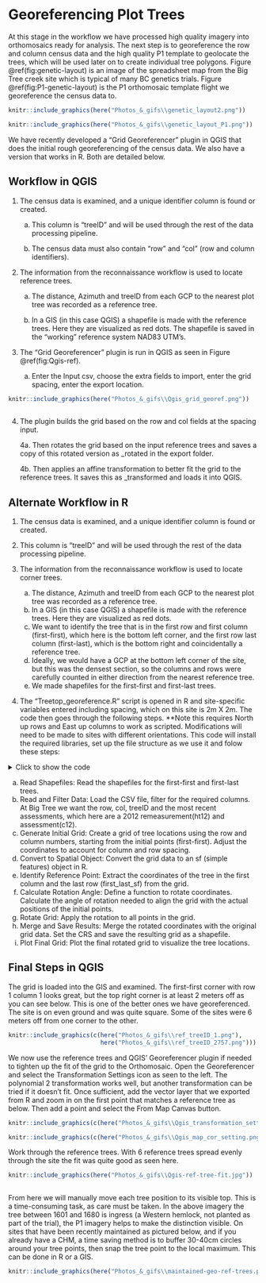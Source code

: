 # Georeferencing Plot Trees {#Georeferencing-Plot-Trees}

At this stage in the workflow we have processed high quality imagery into orthomosaics ready for analysis. The next step is to georeference the row and column census data and the high quality P1 template to geolocate the trees, which will be used later on to create individual tree polygons. Figure \@ref(fig:genetic-layout) is an image of the spreadsheet map from the Big Tree creek site which is typical of many BC genetics trials. Figure \@ref(fig:P1-genetic-layout) is the P1 orthomosaic template flight we georeference the census data to.

```r
knitr::include_graphics(here("Photos_&_gifs\\genetic_layout2.png"))

```

```r
knitr::include_graphics(here("Photos_&_gifs\\genetic_layout_P1.png"))

```

We have recently developed a “Grid Georeferencer” plugin in QGIS that does the initial rough georeferencing of the census data. We also have a version that works in R. Both are detailed below.

## Workflow in QGIS

1.  The census data is examined, and a unique identifier column is found or created.

    a.  This column is “treeID” and will be used through the rest of the data processing pipeline.

    b.  The census data must also contain “row” and “col” (row and column identifiers).

2.  The information from the reconnaissance workflow is used to locate reference trees.

    a.  The distance, Azimuth and treeID from each GCP to the nearest plot tree was recorded as a reference tree.

    b.  In a GIS (in this case QGIS) a shapefile is made with the reference trees. Here they are visualized as red dots. The shapefile is saved in the “working” reference system NAD83 UTM’s.

3.  The “Grid Georeferencer” plugin is run in QGIS as seen in Figure \@ref(fig:Qgis-ref).

    a.  Enter the Input csv, choose the extra fields to import, enter the grid spacing, enter the export location.

```r
knitr::include_graphics(here("Photos_&_gifs\\Qgis_grid_georef.png"))
                         
```

4.  The plugin builds the grid based on the row and col fields at the spacing input.

    4a. Then rotates the grid based on the input reference trees and saves a copy of this rotated version as \_rotated in the export folder.

    4b. Then applies an affine transformation to better fit the grid to the reference trees. It saves this as \_transformed and loads it into QGIS.

## Alternate Workflow in R

1.  The census data is examined, and a unique identifier column is found or created.

2.  This column is “treeID” and will be used through the rest of the data processing pipeline.

3.  The information from the reconnaissance workflow is used to locate corner trees.

    a.  The distance, Azimuth and treeID from each GCP to the nearest plot tree was recorded as a reference tree.
    b.  In a GIS (in this case QGIS) a shapefile is made with the reference trees. Here they are visualized as red dots.
    c.  We want to identify the tree that is in the first row and first column (first-first), which here is the bottom left corner, and the first row last column (first-last), which is the bottom right and coincidentally a reference tree.
    d.  Ideally, we would have a GCP at the bottom left corner of the site, but this was the densest section, so the columns and rows were carefully counted in either direction from the nearest reference tree.
    e.  We made shapefiles for the first-first and first-last trees.

4.  The “Treetop_georeference.R” script is opened in R and site-specific variables entered including spacing, which on this site is 2m X 2m. The code then goes through the following steps. \*\*Note this requires North up rows and East up columns to work as scripted. Modifications will need to be made to sites with different orientations. This code will install the required libraries, set up the file structure as we use it and folow these steps:

<details>
<summary>Click to show the code</summary>
```r
library(tidyverse)
library(sf)
library(spatial)
library(rgdal)
library(raster)
library(lidR)
library(sp)
library(nngeo)
library(future)

dir = "Q:\\SNC\\Data\\Big_Tree_GCA\\"
name <- "Big_Tree"
csv_path = paste0(dir, "Census_Data\\#4_bigtree_gca_masterfile.csv")

trees <- paste0("Site_Info\\03_GIS\\shapefiles")

#shapfiles for the below trees were done in a GIS off high res imagery
first_first = st_read(paste0(dir, trees, "\\first_first.shp")) %>% 
  st_geometry()

first_last = st_read(paste0(dir, trees, "\\first_last.shp")) %>% 
  st_geometry()

# column spacing in m 
c_space = 2

# row spacing in m 
r_space = 2

# read in the CSV
csv_B = read.csv(csv_path) %>% 
  dplyr::select(treeID, row, col, ht12, c12)
  
csv_B
# produce a grid using row and column numbers, to be rotated
grid = csv_B %>% 
  mutate(
    x_coord = st_coordinates(first_first)[1] + (col * c_space) - c_space,
    y_coord = st_coordinates(first_first)[2] + (row * r_space) - c_space)

# to sf object
grid_sf = st_as_sf(grid, coords = c("x_coord", "y_coord"), crs = 26910)

# get the coordinates of the first-last
first_last_sf = grid_sf %>% 
  filter(row == 1) %>%
  filter(col == max(.$col)) %>% 
  st_geometry()

# define a FUNCTION which rotates coords for a given angle
rot = function(a) matrix(c(cos(a), sin(a), -sin(a), cos(a)), 2, 2)

# get the angle of rotation between the true (first, last) and
# the current position of (first, last)
a = st_coordinates(first_last - first_first)
b = st_coordinates(first_last_sf - first_first)

theta = acos( sum(a*b) / ( sqrt(sum(a * a)) * sqrt(sum(b * b)) ) )

# rotate all points 
grid_rot = (st_geometry(grid_sf) - first_first) * rot((theta)) + first_first

# in order to merge the new coordinates and the census info,
# copy the sf object created from the master csv
grid_rot_sf = grid_sf
# then replace its geometry with the rotated coords
st_geometry(grid_rot_sf) = grid_rot
# and set its CRS to the correct one
st_crs(grid_rot_sf) = 26910

#save rotated grid
st_write(obj = grid_rot_sf,
         dsn = paste0(dir, trees, "\\", name, "_grid_manual_bpg.shp"),
         append = FALSE,
         crs = 26910)

plot(grid_rot_sf)
```
</details>
         
a.  Read Shapefiles: Read the shapefiles for the first-first and first-last trees.
b.  Read and Filter Data: Load the CSV file, filter for the required columns. At Big Tree we want the row, col, treeID and the most recent assessments, which here are a 2012 remeasurement(ht12) and assessment(c12).
c.  Generate Initial Grid: Create a grid of tree locations using the row and column numbers, starting from the initial points (first-first). Adjust the coordinates to account for column and row spacing.
d.  Convert to Spatial Object: Convert the grid data to an sf (simple features) object in R.
e.  Identify Reference Point: Extract the coordinates of the tree in the first column and the last row (first_last_sf) from the grid.
f.  Calculate Rotation Angle: Define a function to rotate coordinates. Calculate the angle of rotation needed to align the grid with the actual positions of the initial points.
g.  Rotate Grid: Apply the rotation to all points in the grid.
h.  Merge and Save Results: Merge the rotated coordinates with the original grid data. Set the CRS and save the resulting grid as a shapefile.
i.  Plot Final Grid: Plot the final rotated grid to visualize the tree locations.

## Final Steps in QGIS

The grid is loaded into the GIS and examined. The first-first corner with row 1 column 1 looks great, but the top right corner is at least 2 meters off as you can see below. This is one of the better ones we have georeferenced. The site is on even ground and was quite square. Some of the sites were 6 meters off from one corner to the other.

```r
knitr::include_graphics(c(here("Photos_&_gifs\\ref_treeID_1.png"),
                          here("Photos_&_gifs\\ref_treeID_2757.png")))
```

We now use the reference trees and QGIS’ Georeferencer plugin if needed to tighten up the fit of the grid to the Orthomosaic. Open the Georeferencer and select the Transformation Settings icon as seen to the left. The polynomial 2 transformation works well, but another transformation can be tried if it doesn’t fit. Once sufficient, add the vector layer that we exported from R and zoom in on the first point that matches a reference tree as below. Then add a point and select the From Map Canvas button.

```r
knitr::include_graphics(c(here("Photos_&_gifs\\Qgis_transformation_settings.png")))

knitr::include_graphics(c(here("Photos_&_gifs\\Qgis_map_cor_setting.png")))
```

Work through the reference trees. With 6 reference trees spread evenly through the site the fit was quite good as seen here.

```r
knitr::include_graphics(here("Photos_&_gifs\\Qgis-ref-tree-fit.jpg"))
                         
```

From here we will manually move each tree position to its visible top. This is a time-consuming task, as care must be taken. In the above imagery the tree between 1601 and 1680 is ingress (a Western hemlock, not planted as part of the trial), the P1 imagery helps to make the distinction visible. On sites that have been recently maintained as pictured below, and if you already have a CHM, a time saving method is to buffer 30-40cm circles around your tree points, then snap the tree point to the local maximum.  This can be done in R or a GIS.

```r
knitr::include_graphics(here("Photos_&_gifs\\maintained-geo-ref-trees.png"))
                         
```
